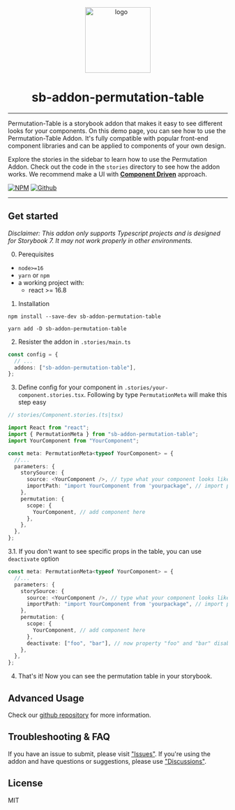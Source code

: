 
<Meta title="Introduction" />
<div align="center">
  <img
    src="https://github-production-user-asset-6210df.s3.amazonaws.com/107913240/239455269-15b3e7a3-26a1-4262-8f62-a0728d73a23c.png"
    alt="logo"
    width="150px"
  />
  <h1>sb-addon-permutation-table</h1>
</div>
<hr />

Permutation-Table is a storybook addon that makes it easy to see different looks for your components.
On this demo page, you can see how to use the Permutation-Table Addon.
It's fully compatible with popular front-end component libraries and can be applied to components of your own design.

Explore the stories in the sidebar to learn how to use the Permutation Addon.
Check out the code in the `stories` directory to see how the addon works.
We recommend make a UI with [**Component Driven**](https://componentdriven.org) approach.

[![NPM](https://img.shields.io/badge/NPM-%23CB3837.svg?style=for-the-badge&logo=npm&logoColor=white)](https://www.npmjs.com/package/sb-addon-permutation-table)
[![Github](https://img.shields.io/badge/github-%23121011.svg?style=for-the-badge&logo=github&logoColor=white)][github-repo]

---

## Get started

_Disclaimer: This addon only supports Typescript projects and is designed for Storybook 7. It may not work properly in other environments._

0. Perequisites

- `node>=16`
- `yarn` or `npm`
- a working project with:
  - react >= 16.8

1. Installation

```
npm install --save-dev sb-addon-permutation-table

```

```
yarn add -D sb-addon-permutation-table
```

2. Resister the addon in `.stories/main.ts`

```typescript
const config = {
  // ...
  addons: ["sb-addon-permutation-table"],
};
```

3. Define config for your component in `.stories/your-component.stories.tsx`. Following by type `PermutationMeta` will make this step easy

```typescript
// stories/Component.stories.(ts|tsx)

import React from "react";
import { PermutationMeta } from "sb-addon-permutation-table";
import YourComponent from "YourComponent";

const meta: PermutationMeta<typeof YourComponent> = {
  //...
  parameters: {
    storySource: {
      source: <YourComponent />, // type what your component looks like
      importPath: "import YourComponent from 'yourpackage", // import path of packaged component
    },
    permutation: {
      scope: {
        YourComponent, // add component here
      },
    },
  },
};
```

3.1. If you don't want to see specific props in the table, you can use `deactivate` option

```typescript
const meta: PermutationMeta<typeof YourComponent> = {
  //...
  parameters: {
    storySource: {
      source: <YourComponent />, // type what your component looks like
      importPath: "import YourComponent from 'yourpackage", // import path of packaged component
    },
    permutation: {
      scope: {
        YourComponent, // add component here
      },
      deactivate: ["foo", "bar"], // now property "foo" and "bar" disabled.
    },
  },
};
```

4. That's it! Now you can see the permutation table in your storybook.

## Advanced Usage

Check our [github repository][github-repo] for more information.

## Troubleshooting & FAQ

If you have an issue to submit, please visit ["Issues"][issues].
If you're using the addon and have questions or suggestions, please use ["Discussions"][discussions].

## License

MIT

[github-repo]: https://github.com/daimresearch/sb-addon-permutation-table
[issues]: https://github.com/daimresearch/sb-addon-permutation-table/issues
[discussions]: https://github.com/daimresearch/sb-addon-permutation-table/discussions
